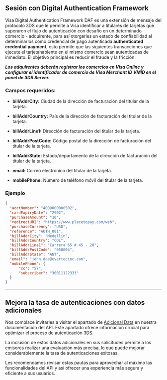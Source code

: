 
<MissingTranslationBanner />

## Sesión con Digital Authentication Framework

Visa Digital Authentication Framework DAF es una extensión de mensaje del protocolo 3DS que le permite a Visa identificar a titulares de tarjetas que superaron el flujo de autenticación con desafío en un determinado comercio - adquirente, para así otorgarles un estado de confiabilidad al determinarlos como credencial de pago autenticada **authenticated credential payment**, esto permite que las siguientes transacciones que ejecute el tarjetahabiente en el mismo comercio sean autenticadas de inmediato. El objetivo principal es reducir el fraude y la fricción.

***Los adquirentes deberán registrar los comercios en Visa Online y configurar el identificador de comercio de ***Visa Merchant ID VMID*** en el panel de 3DS Server.***

### Campos requeridos:

- **billAddrCity:** Ciudad de la dirección de facturación del titular de la tarjeta.

- **billAddrCountry:** País de la dirección de facturación del titular de la tarjeta.

- **billAddrLine1:** Dirección de facturación del titular de la tarjeta.

- **billAddrPostCode:** Código postal de la dirección de facturación del titular de la tarjeta.

- **billAddrState:** Estado/departamento de la dirección de facturación del titular de la tarjeta.

- **email:** Correo electrónico del titular de la tarjeta.

- **mobilePhone:** Número de teléfono móvil del titular de la tarjeta.

### Ejemplo

```json
{
  "acctNumber": "4009000000502",
  "cardExpiryDate": "2902",
  "purchaseAmount": "10",
  "redirectURI": "https://www.placetopay.com/web",
  "purchaseCurrency": "USD",
  "reference": "AUTH_001",
  "billAddrCity": "Medellín",
  "billAddrCountry": "COL",
  "billAddrLine1": "Carrera 65 # 45 - 20",
  "billAddrPostCode": "050004",
  "billAddrState": "ANT",
  "email": "john.doe@evertecinc.com",
  "mobilePhone": {
      "cc": "57",
      "subscriber": "30011122333"
  }
}
```

---

## Mejora la tasa de autenticaciones con datos adicionales
Nos complace invitarles a visitar el apartado de [Adicional Data](/en/three-d-s-server/api/sessions/detail-info) en nuestra documentación del API. Este apartado ofrece información crucial para optimizar el proceso de autenticación 3DS.

La inclusión de estos datos adicionales en sus solicitudes permite a los emisores realizar una evaluación más precisa, lo que puede mejorar considerablemente la tasa de autenticaciones exitosas.

Les recomendamos revisar estas pautas para aprovechar al máximo las funcionalidades del API y así ofrecer una experiencia más segura y eficiente a sus usuarios.

